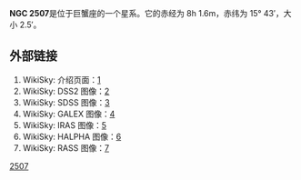 {{Citation style|time=2012-02-09T05:29:43+00:00}}
{{unreferenced|time=2012-02-09T05:29:43+00:00}}
'''NGC 2507'''是位于巨蟹座的一个星系。它的赤经为 8h 1.6m，赤纬为 15° 43′，大小 2.5′。 

== 外部链接 ==
# WikiSky: 介绍页面：[http://www.wikisky.org/?object=NGC+2507]{{Wayback|url=http://www.wikisky.org/?object=NGC+2507 |date=20160304142030 }}
# WikiSky: DSS2 图像：[http://www.wikisky.org/?object=NGC+2507&img_source=DSS2]{{Wayback|url=http://www.wikisky.org/?object=NGC+2507&img_source=DSS2 |date=20160304195036 }}
# WikiSky: SDSS 图像：[http://www.wikisky.org/?object=NGC+2507&img_source=SDSS]{{Wayback|url=http://www.wikisky.org/?object=NGC+2507&img_source=SDSS |date=20160304222437 }}
# WikiSky: GALEX 图像：[http://www.wikisky.org/?object=NGC+2507&img_source=GALEX]{{Wayback|url=http://www.wikisky.org/?object=NGC+2507&img_source=GALEX |date=20160305020230 }}
# WikiSky: IRAS 图像：[http://www.wikisky.org/?object=NGC+2507&img_source=IRAS]{{Wayback|url=http://www.wikisky.org/?object=NGC+2507&img_source=IRAS |date=20160305042659 }}
# WikiSky: HALPHA 图像：[http://www.wikisky.org/?object=NGC+2507&img_source=HALPHA]{{Wayback|url=http://www.wikisky.org/?object=NGC+2507&img_source=HALPHA |date=20160304205239 }}
# WikiSky: RASS 图像：[http://www.wikisky.org/?object=NGC+2507&img_source=RASS]{{Wayback|url=http://www.wikisky.org/?object=NGC+2507&img_source=RASS |date=20160304130909 }}

[[Category:巨蟹座NGC天体|2507]]